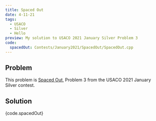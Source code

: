 ```yaml
---
title: Spaced Out
date: 4-11-21
tags:
  - USACO
  - Silver
  - Hello
preview: My solution to USACO 2021 January Silver Problem 3
code:
  spacedOut: Contests/January2021/SpacedOut/SpacedOut.cpp
---
```


## Problem

This problem is [Spaced Out](http://usaco.org/index.php?page=viewproblem2&cpid=1088), Problem 3 from the USACO 2021 January Silver contest.

## Solution

<CodeBlock language="cpp" link={code.links.spacedOut}>
  {code.spacedOut}
</CodeBlock>
